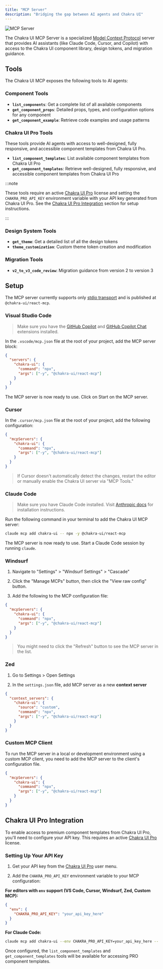```yaml
---
title: "MCP Server"
description: "Bridging the gap between AI agents and Chakra UI"
---
```


<Image
  marginTop="0"
  src="/images/chakra-ui-mcp.png"
  alt="MCP Server"
  objectFit="cover"
  fill
  aspectRatio="16/9"
/>

The Chakra UI MCP Server is a specialized
[Model Context Protocol](https://modelcontextprotocol.io/introduction) server
that provides AI assistants (like Claude Code, Cursor, and Copilot) with access
to the Chakra UI component library, design tokens, and migration guidance.

## Tools

The Chakra UI MCP exposes the following tools to AI agents:

### Component Tools

- **`list_components`**: Get a complete list of all available components
- **`get_component_props`**: Detailed props, types, and configuration options
  for any component
- **`get_component_example`**: Retrieve code examples and usage patterns

### Chakra UI Pro Tools

These tools provide AI agents with access to well-designed, fully responsive,
and accessible component templates from Chakra UI Pro.

- **`list_component_templates`**: List available component templates from Chakra
  UI Pro
- **`get_component_templates`**: Retrieve well-designed, fully responsive, and
  accessible component templates from Chakra UI Pro

:::note

These tools require an active [Chakra UI Pro](https://pro.chakra-ui.com/pricing)
license and setting the `CHAKRA_PRO_API_KEY` environment variable with your API
key generated from Chakra UI Pro. See the
[Chakra UI Pro Integration](#chakra-ui-pro-integration) section for setup
instructions.

:::

### Design System Tools

- **`get_theme`**: Get a detailed list of all the design tokens
- **`theme_customization`**: Custom theme token creation and modification

### Migration Tools

- **`v2_to_v3_code_review`**: Migration guidance from version 2 to version 3

## Setup

The MCP server currently supports only
[stdio transport](https://modelcontextprotocol.io/specification/2025-06-18/basic/transports#stdio)
and is published at `@chakra-ui/react-mcp`.

### Visual Studio Code

> Make sure you have the
> [GitHub Copilot](https://marketplace.visualstudio.com/items?itemName=GitHub.copilot)
> and
> [GitHub Copilot Chat](https://marketplace.visualstudio.com/items?itemName=GitHub.copilot-chat)
> extensions installed.

In the `.vscode/mcp.json` file at the root of your project, add the MCP server
block:

```json title=".vscode/mcp.json"
{
  "servers": {
    "chakra-ui": {
      "command": "npx",
      "args": ["-y", "@chakra-ui/react-mcp"]
    }
  }
}
```

The MCP server is now ready to use. Click on Start on the MCP server.

### Cursor

In the `.cursor/mcp.json` file at the root of your project, add the following
configuration:

```json
{
  "mcpServers": {
    "chakra-ui": {
      "command": "npx",
      "args": ["-y", "@chakra-ui/react-mcp"]
    }
  }
}
```

> If Cursor doesn't automatically detect the changes, restart the editor or
> manually enable the Chakra UI server via "MCP Tools."

### Claude Code

> Make sure you have Claude Code installed. Visit
> [Anthropic docs](https://docs.anthropic.com/en/docs/claude-code/mcp) for
> installation instructions.

Run the following command in your terminal to add the Chakra UI MCP server:

```bash
claude mcp add chakra-ui -- npx -y @chakra-ui/react-mcp
```

The MCP server is now ready to use. Start a Claude Code session by running
`claude`.

### Windsurf

1. Navigate to "Settings" > "Windsurf Settings" > "Cascade"

2. Click the "Manage MCPs" button, then click the "View raw config" button.

3. Add the following to the MCP configuration file:

```json title=".codeium/windsurf/mcp_config.json"
{
  "mcpServers": {
    "chakra-ui": {
      "command": "npx",
      "args": ["-y", "@chakra-ui/react-mcp"]
    }
  }
}
```

> You might need to click the "Refresh" button to see the MCP server in the
> list.

### Zed

1. Go to Settings > Open Settings

2. In the `settings.json` file, add MCP server as a new **context server**

```json title=".config/zed/settings.json"
{
  "context_servers": {
    "chakra-ui": {
      "source": "custom",
      "command": "npx",
      "args": ["-y", "@chakra-ui/react-mcp"]
    }
  }
}
```

### Custom MCP Client

To run the MCP server in a local or development environment using a custom MCP
client, you need to add the MCP server to the client's configuration file.

```json
{
  "mcpServers": {
    "chakra-ui": {
      "command": "npx",
      "args": ["-y", "@chakra-ui/react-mcp"]
    }
  }
}
```

## Chakra UI Pro Integration

To enable access to premium component templates from Chakra UI Pro, you'll need
to configure your API key. This requires an active
[Chakra UI Pro](https://pro.chakra-ui.com/pricing) license.

### Setting Up Your API Key

1. Get your API key from the [Chakra UI Pro](https://pro.chakra-ui.com) user
   menu.

2. Add the `CHAKRA_PRO_API_KEY` environment variable to your MCP configuration:

**For editors with `env` support (VS Code, Cursor, Windsurf, Zed, Custom MCP):**

```json
{
  "env": {
    "CHAKRA_PRO_API_KEY": "your_api_key_here"
  }
}
```

**For Claude Code:**

```bash
claude mcp add chakra-ui --env CHAKRA_PRO_API_KEY=your_api_key_here -- npx -y @chakra-ui/react-mcp
```

Once configured, the `list_component_templates` and `get_component_templates`
tools will be available for accessing PRO component templates.
